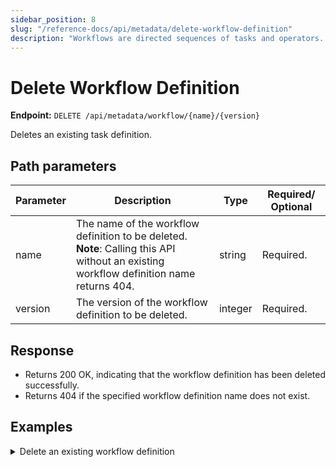 ```yaml
---
sidebar_position: 8
slug: "/reference-docs/api/metadata/delete-workflow-definition"
description: "Workflows are directed sequences of tasks and operators. This API is used to delete workflow definitions in Orkes Conductor."
---
```



# Delete Workflow Definition

**Endpoint:** `DELETE /api/metadata/workflow/{name}/{version}`

Deletes an existing task definition.

## Path parameters

| Parameter | Description                                           | Type    | Required/ Optional |
| --------- | ----------------------------------------------------- | ------- | ------------------ |
| name      | The name of the workflow definition to be deleted.<br/>**Note**: Calling this API without an existing workflow definition name returns 404.    | string  | Required.          |
| version   | The version of the workflow definition to be deleted. | integer | Required.          |

## Response

- Returns 200 OK, indicating that the workflow definition has been deleted successfully.
- Returns 404 if the specified workflow definition name does not exist.

## Examples

<details>
<summary>Delete an existing workflow definition</summary>

**Request**

```bash
curl -X 'DELETE' \
  'https://<YOUR_CLUSTER>/api/metadata/workflow/api-test/2' \
  -H 'accept: */*' \
  -H 'X-Authorization: <TOKEN>'
```

**Response**

Returns 200 OK, indicating that the particular version of the workflow definition has been deleted successfully.

</details>

